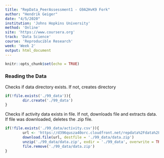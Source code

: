 ```yaml
---
title: "RepData_PeerAssessment1 - G9A2HvK9 Fork"
author: "Hendrik Geiger"
date: "4/5/2020"
institution: 'Johns Hopkins University'
method: 'Online'
site: 'https://www.coursera.org'
track: 'Data Science'
course: 'Reproducible Research'
week: 'Week 2'
output: html_document
---
```


```r
knitr::opts_chunk$set(echo = TRUE)
```

### Reading the Data

Checks if data directory exists. If not, creates directory

```r

if(!file.exists('./99_data')){
        dir.create('./99_data')
}
```

Checks if activity data exists in file. If not, downloads file and extracts data.
If file was downloaded, deletes the .zip file.

```r
if(!file.exists('./99_data/activity.csv')){
        url <- 'https://d396qusza40orc.cloudfront.net/repdata%2Fdata%2Factivity.zip'
        download.file(url, destfile = './99_data/data.zip')
        unzip('./99_data/data.zip', exdir = './99_data', overwrite = TRUE)
        file.remove('./99_data/data.zip')
}
```

